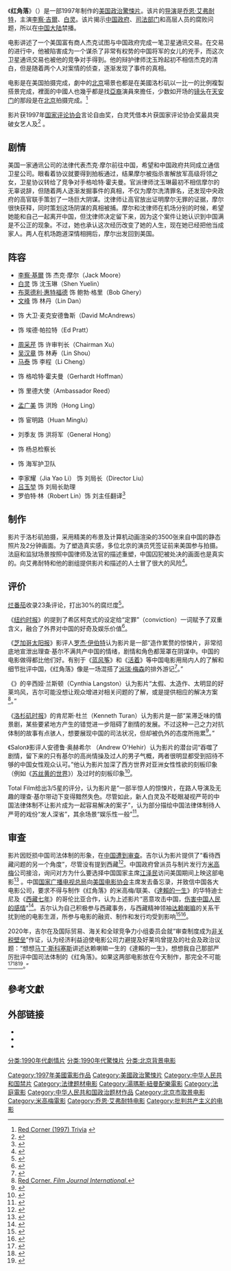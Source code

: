 {{NoteTA
|T=zh-cn:红角落; zh-hk:紅色角落; zh-tw:紅色角落;
|G1=Show
|1=zh-cn:红角落; zh-hk:紅色角落; zh-tw:紅色角落;
}}

{{Infobox film
| name           = 红角落
| original_name = {{lang|en|''Red Corner''}}
| image          = Red corner poster.jpg
| image_size     =
| caption        = 电影海报
| director       = [[乔恩·艾弗耐特|乔恩·艾弗耐特]]
| producer       = {{Plainlist|
* 乔恩·艾弗耐特
* 乔丹·克纳（Jordan Kerner）
* 查尔斯·马尔维希尔（Charles Mulvehill）
* 罗莎莉·斯威德林（Rosalie Swedlin）
}}
| writer         = 罗伯特·金（Robert King）
| starring       = {{Plainlist|
* [[李察·吉爾|李察·吉爾]]
* [[白灵|白灵]]
* [[布萊德利·惠特福德|布萊德利·惠特福德]]
* [[周采芹|周采芹]]
* [[孟廣美|孟廣美]]
* [[吳漢章|吳漢章]]
}}
| music          = [[湯瑪斯·紐曼|湯瑪斯·紐曼]]
| cinematography = 卡尔·沃尔特·林登劳布（Karl Walter Lindenlaub）
| editing        = 彼得·E·伯格（Peter E. Berger）
| studio         = {{Plainlist|
* [[米高梅|米高梅]]
* 艾弗耐特/克纳制片公司（Avnet/Kerner Productions）
}}
| distributor    = 米高梅
| released       = {{Film date|1997|10|31|美国}}
| country        = {{USA}}
| language       = 英語
| runtime        = 122分鐘
| budget         = 4800万美元<ref>{{cite web |last1=Wenier |first1=Pex |last2=M. Busch |first2=Anita |last3=Peers |first3=Martin |title=MGM at a prelim |url=http://variety.com/1997/film/news/mgm-at-a-prelim-1117433216/ |website=Variety |accessdate=2021-04-08 |date=1997-01-22 |archive-date=2021-04-29 |archive-url=https://web.archive.org/web/20210429084218/https://variety.com/1997/film/news/mgm-at-a-prelim-1117433216/ |dead-url=no }}</ref>
| gross          = 22,415,440美元<ref>{{cite web |title=Red Corner |url=https://www.boxofficemojo.com/movies/?id=redcorner.htm |website=Box Office Mojo |accessdate=2021-04-08 |archive-date=2018-05-04 |archive-url=https://web.archive.org/web/20180504064733/http://www.boxofficemojo.com/movies/?id=redcorner.htm |dead-url=no }}</ref>
}}

《'''红角落'''》（{{lang-en|''Red Corner''}}）是一部1997年制作的[[美国国旗|美国]][[政治驚悚片|政治驚悚片]]。该片的[[导演|导演]]是[[乔恩·艾弗耐特|乔恩·艾弗耐特]]，主演[[李察·吉爾|李察·吉爾]]、[[白灵|白灵]]。该片揭示[[中国政府|中国政府]]、[[中华人民共和国司法体制|司法部门]]和高层人员的腐败问题，所以在[[中国大陆|中国大陆]]禁播。

电影讲述了一个美国富有商人杰克试图与中国政府完成一笔卫星通讯交易。在交易的进行中，他被陷害成为一个谋杀了非常有权势的中国将军的女儿的兇手，而这次卫星通讯交易也被他的竞争对手得到。他的辩护律师沈玉玲起初不相信杰克的清白，但是随着两个人对案情的侦查，逐渐发现了事件的真相。

电影是在美国拍摄完成，劇中的[[北京市|北京]]場景也都是在美國洛杉矶以一比一的比例複製搭景完成，裡面的中國人也幾乎都是找[[亞裔|亞裔]]演員來擔任，少数如开场的[[镜头|镜头]]在[[天安门|天安门]]的那段是在[[北京市|北京]]拍摄完成。<ref>[http://www.imdb.com/title/tt0119994/trivia?ref_=tt_trv_trv Red Corner (1997) Trivia] {{Wayback|url=http://www.imdb.com/title/tt0119994/trivia?ref_=tt_trv_trv |date=20210220234729 }}{{en}}</ref>

影片获1997年[[国家评论协会|国家评论协会]]言论自由奖，白灵凭借本片获国家评论协会奖最具突破女艺人及{{tsl|en|San Diego Film Critics Society Award for Best Actress|圣地亚哥影评人协会最佳女演员奖}}<ref name="imdbawards">{{cite web |title=Awards for Red Corner |website=Internet Movie Database |url=https://www.imdb.com/title/tt0119994/awards |access-date=2012-03-19 |archive-date=2017-11-11 |archive-url=https://web.archive.org/web/20171111111337/http://www.imdb.com/title/tt0119994/awards |dead-url=no }}</ref> 。

== 剧情 ==
美国一家通讯公司的法律代表杰克·摩尔前往中国，希望和中国政府共同成立通信卫星公司。眼看着协议就要得到拍板通过，结果摩尔被指杀害解放军高级将领之女，卫星协议转给了竞争对手格哈特·霍夫曼。官派律师沈玉琳最初不相信摩尔的无辜说辞，但随着两人逐渐发掘事件的真相，不仅为摩尔洗清罪名，还发现中央政府的高官联手策划了一场巨大阴谋。沈律师让高官放出证明摩尔无罪的证据，摩尔很快获释，同时策划这场阴谋的真相被捕。摩尔和沈律师在机场分别的时候，希望她能和自己一起离开中国，但沈律师决定留下来，因为这个案件让她认识到中国满是不公正的现象。不过，她也承认这次经历改变了她的人生，现在她已经把他当成家人。两人在机场跑道深情相拥后，摩尔出发回到美国。

== 阵容 ==
* [[李察·基爾|李察·基爾]] 饰 杰克·摩尔（Jack Moore）
* [[白靈_(演員)|白灵]] 饰 沈玉琳（Shen Yuelin）
* [[布萊德利·惠特福德|布萊德利·惠特福德]] 饰 鲍勃·格里（Bob Ghery）
* [[文峰|文峰]] 饰 林丹（Lin Dan）
* {{tsl|en|Peter Donat|彼得·多纳特}} 饰 大卫·麦克安德鲁斯（David McAndrews）
* {{tsl|en|Robert Stanton (actor)|罗伯特·斯坦顿}} 饰 埃德·帕拉特（Ed Pratt）
* [[周采芹|周采芹]] 饰 许审判长（Chairman Xu）
* [[吳漢章_(演員)|吴汉章]] 饰 林寿（Lin Shou）
* [[马泰_(华裔演员)|马泰]] 饰 李程（Li Cheng）
* {{tsl|en|Ulrich Matschoss|乌尔里希·马修斯}} 饰 格哈特·霍夫曼（Gerhardt Hoffman）
* {{tsl|en|Richard Venture|理查德·芬奇}} 饰 里德大使（Ambassador Reed）
* [[孟广美|孟广美]] 饰 洪玲（Hong Ling）
* {{tsl|en|Roger Yuan|罗杰·袁}} 饰 宦明路（Huan Minglu）
* 刘季友 饰 洪将军（General Hong）
* {{tsl|en|Henry O|区亨利}} 饰 杨总检察长
* {{tsl|en|Kent Faulcon|肯特·福尔孔}} 饰 海军护卫队
* 李家耀（Jia Yao Li） 饰 刘局长（Director Liu）
* [[吕玉堃|吕玉堃]] 饰 刘局长助理
* 罗伯特·林（Robert Lin）饰 刘主任翻译<ref name="imdbcast">{{cite web |title=Full cast and crew for Red Corner |website=Internet Movie Database |url=https://www.imdb.com/title/tt0119994/fullcredits#cast |access-date=2012-03-20 |archive-date=2017-11-11 |archive-url=https://web.archive.org/web/20171111111322/http://www.imdb.com/title/tt0119994/fullcredits#cast |dead-url=no }}</ref>

== 制作 ==
影片于洛杉矶拍摄，采用精美的布景及计算机动画渲染的3500张来自中国的静态照片及2分钟画面。为了塑造真实感，多位北京的演员凭签证前来美国参与拍摄。法庭和监狱场景按照中国律师及法官的描述重塑，中国囚犯被处决的画面也是真实的。向艾弗耐特和他的剧组提供影片和描述的人士冒了很大的风险<ref name="dvd">{{cite video|people=Jon Avnet (Director)|title=Red Corner]|medium=DVD|publisher=MGM|location=Los Angeles|date=1997|url=https://www.imdb.com/title/tt0119994/|access-date=2021-04-08|archive-date=2021-04-12|archive-url=https://web.archive.org/web/20210412015359/https://www.imdb.com/title/tt0119994/|dead-url=no}}</ref>。

== 评价 ==
[[烂番茄|烂番茄]]收录23条评论，打出30%的腐烂度<ref name="tomatoes">{{cite web |title=Red Corner (1997) |website=Rotten Tomatoes |url=http://www.rottentomatoes.com/m/red_corner/ |access-date=2020-04-01 |archive-date=2021-01-17 |archive-url=https://web.archive.org/web/20210117035632/https://www.rottentomatoes.com/m/red_corner |dead-url=no }}</ref>。

《[[纽约时报|纽约时报]]》的{{tsl|en|Janet Maslin|珍妮特·马斯林}}提到了希区柯克式的设定给“定罪”（conviction）一词赋予了双重含义，融合了外界对中国的好奇及娱乐价值<ref>{{cite news |last1=Maslin |first1=Janet |title=FILM REVIEW; Lady Killer? Beijing Is Not Charmed |url=https://www.nytimes.com/1997/10/31/movies/film-review-lady-killer-beijing-is-not-charmed.html |access-date=2021-03-08 |work=The New York Times |date=1997-10-31 |archive-date=2020-10-04 |archive-url=https://web.archive.org/web/20201004024137/https://www.nytimes.com/1997/10/31/movies/film-review-lady-killer-beijing-is-not-charmed.html |dead-url=no }}</ref>。

《[[芝加哥太阳报|芝加哥太阳报]]》影评人[[罗杰·伊伯特|罗杰·伊伯特]]认为影片是一部“造作累赘的惊悚片，非常彻底地宣泄出理查·基尔不满共产中国的情绪，剧情和角色都笼罩在阴谋中。中国的电影做得都比他们好。有别于《[[蓝风筝|蓝风筝]]》和《[[活着_(电影)|活着]]》等中国电影用局内人的了解和细节批评中国，《红角落》像是一场混搭了[[派瑞·梅森|派瑞·梅森]]的排外游记<ref name="rogerebert">{{cite news |last=Ebert |first=Roger |title=Red Corner |author-link=Roger Ebert |newspaper=Chicago Sun-Times |date=1997-10-31 |url=http://www.rogerebert.com/reviews/red-corner-1997 |access-date=2012-03-20 |archive-date=2020-11-27 |archive-url=https://web.archive.org/web/20201127032240/https://www.rogerebert.com/reviews/red-corner-1997 |dead-url=no }}</ref>。”

《{{tsl|en|Film Journal International|国际电影杂志}}》的辛西娅·兰斯顿（Cynthia Langston）认为影片“太假、太造作、太明显的好莱坞风，吉尔可能没想让观众增进对相关问题的了解，或是提供相应的解决方案<ref>[http://www.filmjournal.com/filmjournal/search/article_display.jsp?vnu_content_id=1000698469 Red Corner. ''Film Journal International''.]</ref>。”

《[[洛杉矶时报|洛杉矶时报]]》的肯尼斯·杜兰（Kenneth Turan）认为影片是一部“呆滞乏味的情景剧，某些要紧地方产生的错觉进一步阻碍了剧情的发展。不过这种一己之力对抗体制的故事有点骇人，想要展现中国的司法状况，但却被仇外的态度所拖累<ref name="latimes">{{cite news |last=Turan |first=Kenneth |title='Corner': A Heavy-Handed Battle With Justice in China |newspaper=Los Angeles Times |date=1997-10-31 |url=http://articles.latimes.com/1997/oct/31/entertainment/ca-48484 |access-date=2012-03-20 |archive-date=2015-10-18 |archive-url=https://web.archive.org/web/20151018083334/http://articles.latimes.com/1997/oct/31/entertainment/ca-48484 |dead-url=no }}</ref>。”

《Salon》影评人安德鲁·奥赫希尔 （Andrew O'Hehir）认为影片的潜台词“吞噬了剧情，留下来的只有基尔的高尚情操及过人的男子气概，两者很明显都受到招待不够的中国女性观众认可。”他认为影片加深了西方世界对亚洲女性性欲的刻板印象（例如《[[苏丝黄的世界|苏丝黄的世界]]》）及过时的刻板印象<ref name="salon">{{cite news |last=O'Hehir |first=Andrew |title=Richard Gere Seduces China |work=Salon |date=1997-10-31 |url=http://www1.salon.com/ent/movies/1997/10/31red.html |access-date=2012-03-20 |archive-date=2009-08-18 |archive-url=https://web.archive.org/web/20090818145513/http://www.salon.com/ent/movies/1997/10/31red.html |dead-url=yes }}</ref>。

Total Film给出3/5星的评分，认为影片是“一部半惊人的惊悚片，在路人导演及无趣的理查·基尔带动下变得黯然失色。尽管如此，新人白灵及不眨眼凝视严苛的中国法律体制不让影片成为一起容易解决的案子”，认为部分描绘中国法律体制待人严苛的戏份“发人深省”，其余场景“娱乐性一般”<ref>{{Cite web|url=https://www.gamesradar.com/lady_in_red/|title=Lady in Red|date=2008-04-18|website=Gamesradar|access-date=2021-04-08|archive-date=2020-11-12|archive-url=https://web.archive.org/web/20201112043042/https://www.gamesradar.com/lady_in_red/|dead-url=no}}</ref>。

== 审查 ==
影片因贬损中国司法体制的形象，在[[中华人民共和国被禁影视作品列表|中国遭到审查]]。吉尔认为影片提供了“看待西藏问题的另一个角度”，尽管没有提到西藏<ref>{{cite news |last1=Guthmann |first1=Edward |title=Gere's 'Corner' on Saving Tibet / Actor's new movie focuses on China and injustices he's been crusading against for years |url=https://www.sfchronicle.com/entertainment/article/Gere-s-Corner-on-Saving-Tibet-Actor-s-new-2824364.php |access-date=2021-03-08 |publisher=San Francisco Chronicle |date=1997-10-26}}</ref>。中国政府曾派员与制片发行方[[米高梅|米高梅]]公司接洽，询问对方为什么要选择中国国家主席[[江泽民|江泽民]]访问美国期间上映这部电影<ref>{{cite news |last1=Orwall |first1=Bruce |title=MGM Clashes With Richard Gere Over Politics of 'Red Corner' Film |url=https://www.wsj.com/articles/SB878507489110743500 |access-date=2021-03-08 |publisher=Wall Street journal |date=1997-11-03}}</ref> 。中国[[国家广播电视总局|国家广播电视总局]]向[[美国电影协会|美国电影协会]]主席{{tsl|en|Jack Valenti|杰克·瓦伦蒂}}发去备忘录，并致信中国各大电影公司，要求不得与制作《红角落》的米高梅/联美、《[[達賴的一生|達賴的一生]]》的华特迪士尼及《[[西藏七年_(电影)|西藏七年]]》的哥伦比亚合作，认为上述影片“恶意攻击中国，[[伤害中国人民的感情|伤害中国人民的感情]]”<ref>{{cite news |last1=Waxman |first1=Sharon |title=China Bans Work With Film Studios |url=https://www.washingtonpost.com/archive/lifestyle/1997/11/01/china-bans-work-with-film-studios/9f3a23e3-4d83-4749-898c-bd1fef276f03/ |access-date=2021-03-08 |work=The Washington Post |date=1997-11-01 |archive-date=2018-06-12 |archive-url=https://web.archive.org/web/20180612142348/https://www.washingtonpost.com/archive/lifestyle/1997/11/01/china-bans-work-with-film-studios/9f3a23e3-4d83-4749-898c-bd1fef276f03/ |dead-url=no }}</ref>。吉尔认为自己积极参与西藏事务，与西藏精神领袖[[第十四世达赖喇嘛|达赖喇嘛]]的关系干扰到他的电影生涯，所参与电影的融资、制作和发行均受到影响<ref>{{cite news |last1=Siegel |first1=Tatiana |title=Richard Gere's Studio Exile: Why His Hollywood Career Took an Indie Turn |url=https://www.hollywoodreporter.com/features/richard-geres-studio-exile-why-his-hollywood-career-took-an-indie-turn-992258 |access-date=2021-03-08 |publisher=The Hollywood Reporter |date=2017-04-18 |archive-date=2019-09-25 |archive-url=https://web.archive.org/web/20190925092241/https://www.hollywoodreporter.com/features/richard-geres-studio-exile-why-his-hollywood-career-took-an-indie-turn-992258 |dead-url=no }}</ref><ref>{{cite news |last1=Miller |first1=Julie |title=Richard Gere Has a Theory About Why Mainstream Hollywood Dumped Him |url=https://www.vanityfair.com/hollywood/2017/04/richard-gere-hollywood-china |access-date=2021-03-08 |publisher=Vanity Fair |date=2017-04-18 |archive-date=2021-01-20 |archive-url=https://web.archive.org/web/20210120080612/https://www.vanityfair.com/hollywood/2017/04/richard-gere-hollywood-china |dead-url=no }}</ref>。

2020年，吉尔在{{tsl|en|United States Senate Committee on Finance|美国参议院金融委员会}}及国际贸易、海关和全球竞争力小组委员会就“审查制度成为[[非关税壁垒|非关税壁垒]]”作证，认为经济利益迫使电影公司力避提及好莱坞曾提及的社会及政治议题：“想想[[马丁·斯科塞斯|马丁·斯科塞斯]]讲述达赖喇嘛一生的《達賴的一生》，想想我自己那部严厉批评中国司法体制的《红角落》。如果这两部电影放在今天制作，那完全不可能<ref>{{cite news |last1=Siegel |first1=Tatiana |title=Hollywood Is "Increasingly Normalizing" Self-Censorship for China, Report Finds |url=https://www.hollywoodreporter.com/news/hollywood-is-increasingly-normalizing-censorship-china-report-finds-1305935 |access-date=2021-03-08 |publisher=The Hollywood Reporter |date=2020-08-05 |archive-date=2021-01-27 |archive-url=https://web.archive.org/web/20210127002420/https://www.hollywoodreporter.com/news/hollywood-is-increasingly-normalizing-censorship-china-report-finds-1305935 |dead-url=no }}</ref><ref>{{cite news |last1=Bunch |first1=Sonny |title=China is turning American movies into propaganda. Enough is enough. |url=https://www.washingtonpost.com/opinions/2020/08/20/china-is-turning-american-movies-into-propaganda-enough-is-enough/ |access-date=2021-03-08 |work=The Washington Post |date=2020-08-20 |archive-date=2021-02-12 |archive-url=https://web.archive.org/web/20210212133737/https://www.washingtonpost.com/opinions/2020/08/20/china-is-turning-american-movies-into-propaganda-enough-is-enough/ |dead-url=no }}</ref><ref>{{cite news |title=Trade and Online Censorship Challenges |url=https://www.c-span.org/video/?473509-1/trade-online-censorship-challenges |access-date=2021-03-08 |publisher=CSpan |date=2020-06-20 |archive-date=2021-03-07 |archive-url=https://web.archive.org/web/20210307235139/https://www.c-span.org/video/?473509-1%2Ftrade-online-censorship-challenges |dead-url=no }}</ref>。”

==參考文獻==
{{Reflist|2}}

== 外部链接 ==
* {{IMDb title|id=0119994}}
* {{Amg movie|160015}}
* {{Mojo title|redcorner}}

{{Jon Avnet}}

{{DEFAULTSORT:Red Corner}}
[[Category:1997年美國電影作品|Category:1997年美國電影作品]]
[[Category:美國政治驚悚片|Category:美國政治驚悚片]]
[[分类:1990年代劇情片|分类:1990年代劇情片]]
[[分类:1990年代驚悚片|分类:1990年代驚悚片]]
[[Category:中华人民共和国禁片|Category:中华人民共和国禁片]]
[[分类:北京背景电影|分类:北京背景电影]]
[[Category:法律题材电影|Category:法律题材电影]]
[[Category:湯瑪斯·紐曼配樂電影|Category:湯瑪斯·紐曼配樂電影]]
[[Category:法庭電影|Category:法庭電影]]
[[Category:中华人民共和国政治题材作品|Category:中华人民共和国政治题材作品]]
[[Category:北京市取景电影|Category:北京市取景电影]]
[[Category:米高梅電影|Category:米高梅電影]]
[[Category:乔恩·艾弗耐特电影|Category:乔恩·艾弗耐特电影]]
[[Category:批判共产主义的电影|Category:批判共产主义的电影]]